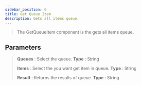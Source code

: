 ```yaml
---
sidebar_position: 6
title: Get Queue Item
description: Gets all items queue.
---
```

> The GetQueueItem component is the gets all items queue.

## Parameters

> **Queues** : Select the queue. **Type** : String
>
> **Items** : Select the you want get item in queue. **Type** : String
>
> **Result** : Returns the results of queue. **Type** : String